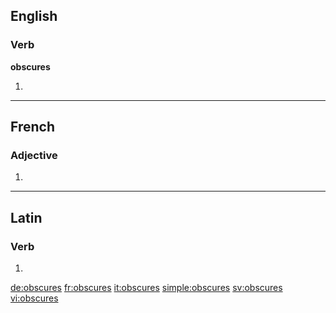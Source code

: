 ==English==

===Verb===
'''obscures'''

# {{en-third-person singular of|obscure}}

----

==French==

===Adjective===
{{fr-adj-form}}

# {{form of|feminine plural|obscur|lang=fr}}

----

==Latin==

===Verb===
{{la-verb-form|obscūrēs}}

# {{conjugation of|obscuro|obscūrō|2|s|pres|act|sub|lang=la}}

[[de:obscures]]
[[fr:obscures]]
[[it:obscures]]
[[simple:obscures]]
[[sv:obscures]]
[[vi:obscures]]